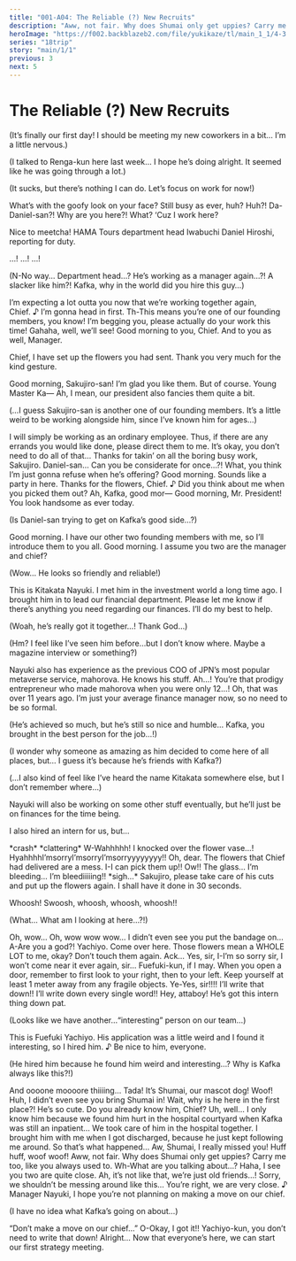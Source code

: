 ```yaml
---
title: "001-A04: The Reliable (?) New Recruits"
description: "Aww, not fair. Why does Shumai only get uppies? Carry me too, like you always used to."
heroImage: "https://f002.backblazeb2.com/file/yukikaze/tl/main_1_1/4-3.jpg"
series: "18trip"
story: "main/1/1"
previous: 3
next: 5
---
```



# The Reliable (?) New Recruits

<Divider loc="HAMA Tours" />

<Bubble mc>
<p class="t">(It’s finally our first day! I should be meeting my new coworkers in a bit… I’m a little nervous.)</p>

<p class="t">(I talked to Renga-kun here last week… I hope he’s doing alright. It seemed like he was going through a lot.)</p>

<p class="t">(It sucks, but there’s nothing I can do. Let’s focus on work for now!)</p>
</Bubble>

<StoryImg src="https://f002.backblazeb2.com/file/yukikaze/tl/main_1_1/4-1.jpg" alt="1" />

<Bubble character="Daniel">
What’s with the goofy look on your face? Still busy as ever, huh?
</Bubble>

<Bubble mc>
Huh?! Da-Daniel-san?! Why are you here?!
</Bubble>

<Bubble character="Daniel">
What? ‘Cuz I work here?

Nice to meetcha! HAMA Tours department head Iwabuchi Daniel Hiroshi, reporting for duty.
</Bubble>

<Bubble mc>
…! …! …!

<p class="t">(N-No way… Department head…? He’s working as a manager again…?! A slacker like him?! Kafka, why in the world did you hire this guy…)</p>
</Bubble>

<Bubble character="Daniel">
I’m expecting a lot outta you now that we’re working together again, Chief.&nbsp;♪ I’m gonna head in first.
</Bubble> 

<Bubble mc>
Th-This means you’re one of our founding members, you know! I’m begging you, please actually do your work this time!
</Bubble>

<Bubble character="Daniel">
Gahaha, well, we’ll see!
</Bubble>

<Divider loc="HAMA Tours - Office Floor" />

<StoryImg src="https://f002.backblazeb2.com/file/yukikaze/tl/main_1_1/4-2.jpg" alt="2" />

<Bubble character="Sakujiro">
Good morning to you, Chief. And to you as well, Manager.

Chief, I have set up the flowers you had sent. Thank you very much for the kind gesture.
</Bubble>

<Bubble mc>
Good morning, Sakujiro-san! I’m glad you like them.
</Bubble>

<Bubble character="Sakujiro">
But of course. Young Master Ka&NoBreak;— Ah, I mean, our president also fancies them quite a bit.
</Bubble>

<Bubble mc>
<p class="t">(…I guess Sakujiro-san is another one of our founding members. It’s a little weird to be working alongside him, since I’ve known him for ages…)</p>
</Bubble>

<Bubble character="Sakujiro">
I will simply be working as an ordinary employee. Thus, if there are any errands you would like done, please direct them to me.
</Bubble>

<Bubble mc>
It’s okay, you don’t need to do all of that…
</Bubble>

<Bubble character="Daniel">
Thanks for takin’ on all the boring busy work, Sakujiro.
</Bubble>

<Bubble mc>
Daniel-san… Can you be considerate for once…?!
</Bubble>

<Bubble character="Daniel">
What, you think I’m just gonna refuse when he’s offering?
</Bubble>

<Bubble character="Kafka">
Good morning. Sounds like a party in here. Thanks for the flowers, Chief.&nbsp;♪ Did you think about me when you picked them out?
</Bubble>

<Bubble mc>
Ah, Kafka, good mor&NoBreak;—
</Bubble>

<Bubble character="Daniel">
Good morning, Mr. President! You look handsome as ever today.
</Bubble>

<Bubble mc>
<p class="t">(Is Daniel-san trying to get on Kafka’s good side…?)</p>
</Bubble>

<Bubble character="Kafka">
Good morning. I have our other two founding members with me, so I’ll introduce them to you all.
</Bubble>

<StoryImg src="https://f002.backblazeb2.com/file/yukikaze/tl/main_1_1/4-3.jpg" alt="3" />

<Bubble character="Nayuki" name="???">
Good morning. I assume you two are the manager and chief?
</Bubble>

<Bubble mc>
<p class="t">(Wow… He looks so friendly and reliable!)</p>
</Bubble>

<Bubble character="Kafka">
This is Kitakata Nayuki. I met him in the investment world a long time ago. I brought him in to lead our financial department.
</Bubble>

<Bubble character="Nayuki">
Please let me know if there’s anything you need regarding our finances. I’ll do my best to help.
</Bubble>

<Bubble mc>
<p class="t">(Woah, he’s really got it together…! Thank God…)</p>

<p class="t">(Hm? I feel like I’ve seen him before…but I don’t know where. Maybe a magazine interview or something?)</p>
</Bubble>

<Bubble character="Kafka">
Nayuki also has experience as the previous COO of JPN’s most popular metaverse service, <span class="green">mahorova</span>. He knows his stuff.
</Bubble>

<Bubble mc>
Ah…! You’re that prodigy entrepreneur who made mahorova when you were only 12…!
</Bubble>

<Bubble character="Nayuki">
Oh, that was over 11 years ago. I’m just your average finance manager now, so no need to be so formal.
</Bubble>

<Bubble mc>
<p class="t">(He’s achieved so much, but he’s still so nice and humble… Kafka, you brought in the best person for the job…!)</p>

<p class="t">(I wonder why someone as amazing as him decided to come here of all places, but… I guess it’s because he’s friends with Kafka?)</p>

<p class="t">(…I also kind of feel like I’ve heard the name Kitakata somewhere else, but I don’t remember where…)</p>
</Bubble>

<Bubble character="Kafka">
Nayuki will also be working on some other stuff eventually, but he’ll just be on finances for the time being.

I also hired an intern for us, but…
</Bubble>

<Narration>
&ast;crash&ast; &ast;clattering&ast;
</Narration>

<StoryImg src="https://f002.backblazeb2.com/file/yukikaze/tl/main_1_1/4-4.jpg" alt="4" />

<Bubble character="Yachiyo" name="???">
W-Wahhhhh! I knocked over the flower vase…! HyahhhhI’msorryI’msorryI’msorryyyyyyyy!!
</Bubble>

<Bubble character="Sakujiro">
Oh, dear. The flowers that Chief had delivered are a mess.
</Bubble>

<Bubble character="Yachiyo" name="???">
I-I can pick them up!! Ow!! The glass… I’m bleeding… I’m bleediiiiing!!
</Bubble>

<Bubble character="Kafka">
&ast;sigh…&ast; Sakujiro, please take care of his cuts and put up the flowers again.
</Bubble>

<Bubble character="Sakujiro" shake>
I shall have it done in 30 seconds.

Whoosh! Swoosh, whoosh, whoosh, whoosh!!
</Bubble>

<Bubble mc>
<p class="t">(What… What am I looking at here…?!)</p>
</Bubble>

<Bubble character="Yachiyo" name="???">
Oh, wow… Oh, wow wow wow… I didn’t even see you put the bandage on… A-Are you a god?!
</Bubble>

<Bubble character="Kafka">
Yachiyo. Come over here. Those flowers mean a WHOLE LOT to me, okay? Don’t touch them again.
</Bubble>

<Bubble character="Yachiyo">
Ack… Yes, sir, I-I’m so sorry sir, I won’t come near it ever again, sir…
</Bubble>

<Bubble character="Sakujiro">
Fuefuki-kun, if I may. When you open a door, remember to first look to your right, then to your left. Keep yourself at least 1 meter away from any fragile objects.
</Bubble>

<Bubble character="Yachiyo">
Ye-Yes, sir!!!! I’ll write that down!! I’ll write down every single word!!
</Bubble>

<Bubble character="Daniel">
Hey, attaboy! He’s got this intern thing down pat.
</Bubble>

<Bubble mc>
<p class="t">(Looks like we have another…“interesting” person on our team…)</p>
</Bubble>

<Bubble character="Kafka">
This is Fuefuki Yachiyo. His application was a little weird and I found it interesting, so I hired him.&nbsp;♪ Be nice to him, everyone.
</Bubble>

<Bubble mc>
<p class="t">(He hired him because he found him weird and interesting…? Why is Kafka always like this?!)</p>
</Bubble>

<Bubble character="Kafka">
And oooone moooore thiiiing… Tada! It’s Shumai, our mascot dog!
</Bubble>

<StoryImg src="https://f002.backblazeb2.com/file/yukikaze/tl/main_1_1/4-5.jpg" alt="5" />

<Bubble character="Shumai">
Woof!
</Bubble>

<Bubble mc>
Huh, I didn’t even see you bring Shumai in! Wait, why is he here in the first place?!
</Bubble>

<Bubble character="Nayuki">
He’s so cute. Do you already know him, Chief?
</Bubble>

<Bubble mc>
Uh, well… I only know him because we found him hurt in the hospital courtyard when Kafka was still an inpatient…
</Bubble>

<Bubble character="Kafka">
We took care of him in the hospital together. I brought him with me when I got discharged, because he just kept following me around.
</Bubble>

<Bubble mc>
So that’s what happened… Aw, Shumai, I really missed you!
</Bubble>

<Bubble character="Shumai">
Huff huff, woof woof!
</Bubble>

<Bubble character="Kafka">
Aww, not fair. Why does Shumai only get uppies? Carry me too, like you always used to.
</Bubble>

<Bubble mc>
Wh-What are you talking about…?
</Bubble>

<Bubble character="Nayuki">
Haha, I see you two are quite close.
</Bubble>

<Bubble mc>
Ah, it’s not like that, we’re just old friends…! Sorry, we shouldn’t be messing around like this…
</Bubble>

<Bubble character="Kafka">
You’re right, we are very close.&nbsp;♪ Manager Nayuki, I hope you’re not planning on making a move on our chief.
</Bubble>

<Bubble mc>
<p class="t">(I have no idea what Kafka’s going on about…)</p>
</Bubble>

<Bubble character="Yachiyo">
“Don’t make a move on our chief…” O-Okay, I got it!!
</Bubble>

<Bubble mc>
Yachiyo-kun, you don’t need to write that down!
</Bubble>

<Bubble character="Kafka">
Alright… Now that everyone’s here, we can start our first strategy meeting.
</Bubble>
